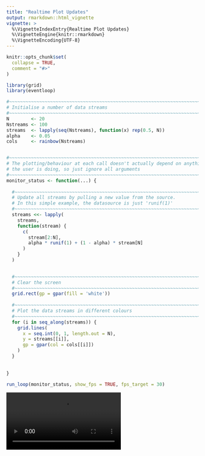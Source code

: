 ```yaml
---
title: "Realtime Plot Updates"
output: rmarkdown::html_vignette
vignette: >
  %\VignetteIndexEntry{Realtime Plot Updates}
  %\VignetteEngine{knitr::rmarkdown}
  %\VignetteEncoding{UTF-8}
---
```


```r
knitr::opts_chunk$set(
  collapse = TRUE,
  comment = "#>"
)
```

```r
library(grid)
library(eventloop)
```




```r
 
#~~~~~~~~~~~~~~~~~~~~~~~~~~~~~~~~~~~~~~~~~~~~~~~~~~~~~~~~~~~~~~~~~~~~~~~~~~~~~
# Initialise a number of data streams
#~~~~~~~~~~~~~~~~~~~~~~~~~~~~~~~~~~~~~~~~~~~~~~~~~~~~~~~~~~~~~~~~~~~~~~~~~~~~~
N        <- 20
Nstreams <- 100
streams  <- lapply(seq(Nstreams), function(x) rep(0.5, N))
alpha    <- 0.05
cols     <- rainbow(Nstreams)


#~~~~~~~~~~~~~~~~~~~~~~~~~~~~~~~~~~~~~~~~~~~~~~~~~~~~~~~~~~~~~~~~~~~~~~~~~~~~~
# The plotting/behaviour at each call doesn't actually depend on anything
# the user is doing, so just ignore all arguments
#~~~~~~~~~~~~~~~~~~~~~~~~~~~~~~~~~~~~~~~~~~~~~~~~~~~~~~~~~~~~~~~~~~~~~~~~~~~~~
monitor_status <- function(...) {
  
  #~~~~~~~~~~~~~~~~~~~~~~~~~~~~~~~~~~~~~~~~~~~~~~~~~~~~~~~~~~~~~~~~~~~~~~~~~~~
  # Update all streams by pulling a new value from the source.
  # In this simple example, the datasource is just 'runif(1)'
  #~~~~~~~~~~~~~~~~~~~~~~~~~~~~~~~~~~~~~~~~~~~~~~~~~~~~~~~~~~~~~~~~~~~~~~~~~~~
  streams <<- lapply(
    streams,
    function(stream) {
      c(
        stream[2:N],
        alpha * runif(1) + (1 - alpha) * stream[N]
      )
    }
  )

  
  #~~~~~~~~~~~~~~~~~~~~~~~~~~~~~~~~~~~~~~~~~~~~~~~~~~~~~~~~~~~~~~~~~~~~~~~~~~~
  # Clear the screen
  #~~~~~~~~~~~~~~~~~~~~~~~~~~~~~~~~~~~~~~~~~~~~~~~~~~~~~~~~~~~~~~~~~~~~~~~~~~~
  grid.rect(gp = gpar(fill = 'white'))
  
  #~~~~~~~~~~~~~~~~~~~~~~~~~~~~~~~~~~~~~~~~~~~~~~~~~~~~~~~~~~~~~~~~~~~~~~~~~~~
  # Plot the data streams in different colours
  #~~~~~~~~~~~~~~~~~~~~~~~~~~~~~~~~~~~~~~~~~~~~~~~~~~~~~~~~~~~~~~~~~~~~~~~~~~~
  for (i in seq_along(streams)) {
    grid.lines(
      x = seq.int(0, 1, length.out = N),
      y = streams[[i]],
      gp = gpar(col = cols[[i]])
    )
  }
  
  
}

run_loop(monitor_status, show_fps = TRUE, fps_target = 30)
```

 <video controls>
  <source src="images/plotting.mp4" type="video/mp4">
  Your browser does not support the video tag.
</video> 


